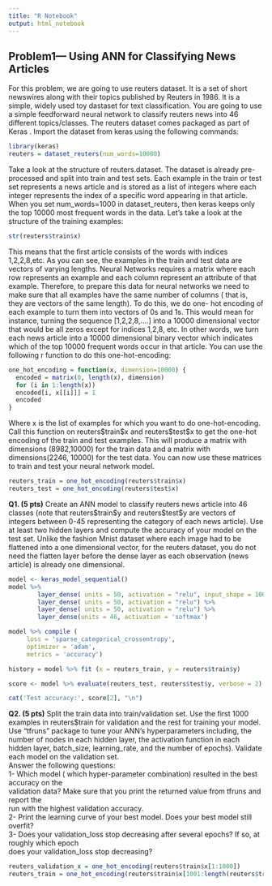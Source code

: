 ```yaml
---
title: "R Notebook"
output: html_notebook
---
```



## Problem1— Using ANN for Classifying News Articles
For this problem, we are going to use reuters dataset. It is a set of short newswires along with their topics
published by Reuters in 1986. It is a simple, widely used toy dastaset for text classification. You are
going to use a simple feedforward neural network to classify reuters news into 46 different
topics/classes.
The reuters dataset comes packaged as part of Keras . Import the dataset from keras using the following
commands:
```r
library(keras)
reuters = dataset_reuters(num_words=10000)
```

Take a look at the structure of reuters.dataset. The dataset is already pre-processed and split into train
and test sets. Each example in the train or test set represents a news article and is stored as a list of
integers where each integer represents the index of a specific word appearing in that article. When you
set num_words=1000 in dataset_reuters, then keras keeps only the top 10000 most frequent words in the
data. Let’s take a look at the structure of the training examples:

```r
str(reuters$train$x)
```

This means that the first article consists of the words with indices 1,2,2,8,etc.
As you can see, the examples in the train and test data are vectors of varying lengths. Neural Networks
requires a matrix where each row represents an example and each column represent an attribute of that
example. Therefore, to prepare this data for neural networks we need to make sure that all examples
have the same number of columns ( that is, they are vectors of the same length). To do this, we do one-
hot encoding of each example to turn them into vectors of 0s and 1s. This would mean for instance,
turning the sequence [1,2,2,8,....] into a 10000 dimensional vector that would be all zeros except for
indices 1,2,8, etc. In other words, we turn each news article into a 10000 dimensional binary vector
which indicates which of the top 10000 frequent words occur in that article. You can use the following
r function to do this one-hot-encoding:

```r
one_hot_encoding = function(x, dimension=10000) {
  encoded = matrix(0, length(x), dimension)
  for (i in 1:length(x))
  encoded[i, x[[i]]] = 1
  encoded
}
```

Where x is the list of examples for which you want to do one-hot-encoding. Call this function on
reuters\$train\$x and reuters\$test\$x to get the one-hot encoding of the train and test examples. This will
produce a matrix with dimensions (8982,10000) for the train data and a matrix with dimensions(2246,
10000) for the test data. You can now use these matrices to train and test your neural network model.

```r
reuters_train = one_hot_encoding(reuters$train$x)
reuters_test = one_hot_encoding(reuters$test$x)
```

__Q1. (5 pts)__ Create an ANN model to classify reuters news article into 46 classes (note that
reuters\$train\$y and reuters\$test\$y are vectors of integers between 0-45 representing the category of
each news article). Use at least two hidden layers and compute the accuracy of your model on the test
set.
Unlike the fashion Mnist dataset where each image had to be flattened into a one dimensional vector,
for the reuters dataset, you do not need the flatten layer before the dense layer as each observation
(news article) is already one dimensional.

```r
model <- keras_model_sequential()
model %>%
        layer_dense( units = 50, activation = "relu", input_shape = 10000) %>%
        layer_dense( units = 50, activation = "relu") %>%
        layer_dense( units = 50, activation = "relu") %>%
        layer_dense(units = 46, activation = 'softmax')
```
```r
model %>% compile (
     loss = 'sparse_categorical_crossentropy',
     optimizer = 'adam',
     metrics = 'accuracy')
```
```r
history = model %>% fit (x = reuters_train, y = reuters$train$y)
```
```r
score <- model %>% evaluate(reuters_test, reuters$test$y, verbose = 2)

cat('Test accuracy:', score[2], "\n")
```

__Q2. (5 pts)__ Split the train data into train/validation set. Use the first 1000 examples in reuters$train for
validation and the rest for training your model. Use “tfruns” package to tune your ANN’s hyperparameters including, the number of nodes in each hidden layer, the activation function in each hidden
layer, batch_size, learning_rate, and the number of epochs). Validate each model on the validation set.  
Answer the following questions:  
      1- Which model ( which hyper-parameter combination) resulted in the best accuracy on the  
      validation data? Make sure that you print the returned value from tfruns and report the  
      run with the highest validation accuracy.  
      2- Print the learning curve of your best model. Does your best model still overfit?  
      3- Does your validation_loss stop decreasing after several epochs? If so, at roughly which epoch  
      does your validation_loss stop decreasing?

```r
reuters_validation_x = one_hot_encoding(reuters$train$x[1:1000])
reuters_train = one_hot_encoding(reuters$train$x[1001:length(reuters$train$x)])
```
```r

```



